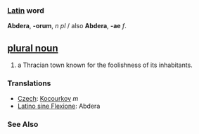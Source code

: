 {{rfc}}
=== [[Latin]] word ===
'''Abdera''', '''-orum''', ''n'' ''pl'' / also '''Abdera''', '''-ae''' ''f''.

== [[plural noun]] ==
#a Thracian town known for the foolishness of its inhabitants.

=== Translations ===
*[[Czech]]: [[Kocourkov]] ''m''
*[[Latino sine Flexione]]: Abdera

===See Also===
{{Wikisource1911Enc|Abdera}}